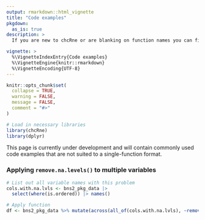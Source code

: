 ```yaml
---
output: rmarkdown::html_vignette
title: "Code examples"
pkgdown:
  as_is: true
description: >
  If you are new to chcRne or are blanking on function names you can find documentation on the functions including  examples here.

vignette: >
  %\VignetteIndexEntry{Code examples}
  %\VignetteEngine{knitr::rmarkdown}
  %\VignetteEncoding{UTF-8}
---
```

```r
knitr::opts_chunk$set(
  collapse = TRUE,
  warning = FALSE,
  message = FALSE,
  comment = "#>"
)
```

```r
# Load in necessary libraries
library(chcRne)
library(dplyr)
```

This page is currently under development and will contain commonly used code examples that are not suited to a single-function format.

### Applying `remove.na.levels()` to multiple variables

```r
# List out all variable names with this problem
cols.with.na.lvls <- bns2_pkg_data |> 
  select(where(is.ordered)) |> names()

# Apply function
df <- bns2_pkg_data %>% mutate(across(all_of(cols.with.na.lvls), ~remove.na.levels(.x)))
```






